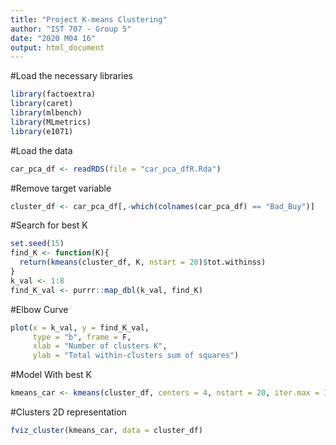 ---
title: "Project K-means Clustering"
author: "IST 707 - Group 5"
date: "2020 M04 16"
output: html_document
---

#Load the necessary libraries
```{r}
library(factoextra)
library(caret)
library(mlbench)
library(MLmetrics)
library(e1071)
```

#Load the data
```{r}
car_pca_df <- readRDS(file = "car_pca_dfR.Rda")
```

#Remove target variable
```{r}
cluster_df <- car_pca_df[,-which(colnames(car_pca_df) == "Bad_Buy")]
```

#Search for best K
```{r}
set.seed(15)
find_K <- function(K){
  return(kmeans(cluster_df, K, nstart = 20)$tot.withinss)
}
k_val <- 1:8
find_K_val <- purrr::map_dbl(k_val, find_K)
```

#Elbow Curve
```{r}
plot(x = k_val, y = find_K_val, 
     type = "b", frame = F,
     xlab = "Number of clusters K",
     ylab = "Total within-clusters sum of squares")
```

#Model With best K
```{r}
kmeans_car <- kmeans(cluster_df, centers = 4, nstart = 20, iter.max = 100, algorithm = "Hartigan-Wong")
```

#Clusters 2D representation
```{r}
fviz_cluster(kmeans_car, data = cluster_df)
```

